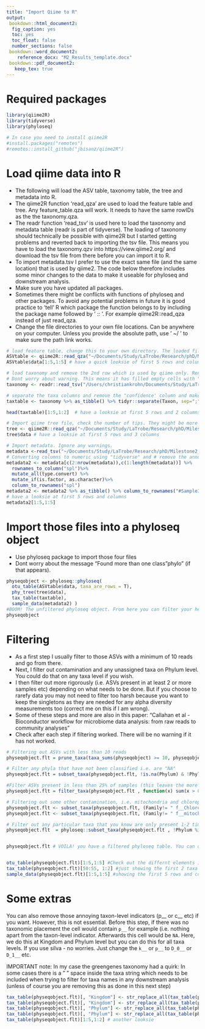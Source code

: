 ```yaml
---
title: "Import Qiime to R"
output: 
 bookdown::html_document2:
  fig_caption: yes
  toc: yes
  toc_float: false
  number_sections: false
 bookdown::word_document2:
    reference_docx: "M2_Results_template.docx"
 bookdown::pdf_document2:
   keep_tex: true
---
```


# Required packages
```r
library(qiime2R)
library(tidyverse)
library(phyloseq)

# In case you need to install qiime2R 
#install.packages("remotes")
#remotes::install_github("jbisanz/qiime2R")
```

# Load qiime data into R  

- The following will load the ASV table, taxonomy table, the tree and metadata into R. 
- The qiime2R function 'read_qza' are used to load the feature table and tree. Any feature_table.qza will work. It needs to have the same rowIDs as the the taxonomy.qza.    
- The readr function 'read_tsv' is used here to load the taxonomy and metadata table (readr is part of tidyverse). The loading of taxonomy should technically be possible with qiime2R but I started getting problems and reverted back to importing the tsv file. This means you have to load the taxonomy.qzv into https://view.qiime2.org/ and download the tsv file from there before you can import it to R. 
- To import metadata.tsv I prefer to use the exact same file (and the same location) that is used by qiime2. The code below therefore includes some minor changes to the data to make it useable for phyloseq and downstream analysis.
- Make sure you have updated all packages.
- Sometimes there might be conflicts with functions of phyloseq and other packages. To avoid any potential problems in future it is good practice to 'tell' R which package the function belongs to by including the package name followed by ' :: '. For example qiime2R::read_qza instead of just read_qza. 
- Change the file directories to your own file locations. Can be anywhere on your computer. Unless you provide the absolute path, use ' ~/ ' to make sure the path link works.

```r
# load feature table, change this to your own directory. The loaded file is an object containing the data. It can be accessed by the $ operator
ASVtable <- qiime2R::read_qza("~/Documents/Study/LaTrobe/Research/phD/Milestone2_Field_Survey/M2_Bacteria/M2_Qiime_output_Bacteria2020run_200317/feature_table_insertiontreefiltered_gg.qza")
ASVtable$data[1:5,1:5] # have a quick looksie of first 5 rows and columns

# load taxonomy and remove the 2nd row which is used by qiime only. Rename first column so that is identical to all other files. 
# Dont worry about warning. This means it has filled empty cells with "NAs"
taxonomy <- readr::read_tsv("/Users/christiankrohn/Documents/Study/LaTrobe/Research/phD/Milestone2_Field_Survey/M2_Bacteria/M2_Qiime_output_Bacteria2020run_200317/taxonomy_gg.tsv") %>% filter(Taxon != "categorical")  %>% rename(Feature.ID = `Feature ID`)

# separate the taxa columns and remove the "confidence' column and make it so that phyloseq likes it
taxtable <- taxonomy %>% as_tibble() %>% tidyr::separate(Taxon, sep=";", c("Kingdom","Phylum","Class","Order","Family","Genus","Species")) %>% dplyr::select(-Confidence)  %>% tibble::column_to_rownames("Feature.ID") %>% as.matrix()

head(taxtable)[1:5,1:2]  # have a looksie at first 5 rows and 2 columns

# Import qiime tree file, check the number of tips. They might be more than there are otus. They will be pruned automatically to those otus in the otu table once the phyloseq object is created. 
tree <- qiime2R::read_qza("~/Documents/Study/LaTrobe/Research/phD/Milestone2_Field_Survey/M2_Bacteria/M2_Qiime_output_Bacteria2020run_200317/insertion-tree_gg.qza")
tree$data # have a looksie at first 5 rows and 3 columns

# Import metadata. Ignore any warnings.
metadata <-read_tsv("~/Documents/Study/LaTrobe/Research/phD/Milestone2_Field_Survey/M2_Bacteria/M2_Qiime_output_Bacteria2020run/metadata.tsv") 
# Converting columns to numeric using "tidyverse" and # remove the annoying first row which is just used by qiime2.
metadata2 <- metadata[c(2:nrow(metadata)),c(1:length(metadata))] %>%
  rownames_to_column("spl")%>%
  mutate_all(type.convert) %>%
  mutate_if(is.factor, as.character)%>%
  column_to_rownames("spl")
metadata2 <- metadata2 %>% as_tibble() %>% column_to_rownames("#SampleID")
# have a looksie at first 5 rows and columns 
metadata2[1:5,1:5]
```

# Import those files into a phyloseq object  

- Use phyloseq package to import those four files
- Dont worry about the message "Found more than one class "phylo" (if that appears).

```r
physeqobject <- phyloseq::phyloseq(
  otu_table(ASVtable$data, taxa_are_rows = T), 
  phy_tree(tree$data), 
  tax_table(taxtable), 
  sample_data(metadata2) )
#BOOM! The unfiltered phyloseq object. From here you can filter your heart out. 
physeqobject 

```


# Filtering  
- As a first step I usually filter to those ASVs with a minimum of 10 reads and go from there. 
- Next, I filter out contamination and any unassigned taxa on Phylum level. You could do that on any taxa level if you wish.
- I then filter out more rigorously (i.e. ASVs present in at least 2 or more samples etc) depending on what needs to be done. But if you choose to rarefy data you may not need to filter too harsh because you want to keep the singletons as they are needed for any alpha diversity measurements too (correct me on this if I am wrong).
- Some of these steps and more are also in this paper: "Callahan et al - Bioconductor workflow for microbiome data analysis: from raw reads to community analyses"
- Check after each step if filtering worked. There will be no warning if it has not worked.

```r
# Filtering out ASVs with less than 10 reads
physeqobject.flt = prune_taxa(taxa_sums(physeqobject) >= 10, physeqobject) #minimum reads per feature

# Filter any phyla that have not been classified i.e. are "NA"
physeqobject.flt = subset_taxa(physeqobject.flt, !is.na(Phylum) & !Phylum %in% c("", "uncharacterized"))

#Filter ASVs present in less than 25% of samples (this leaves the more common taxa and removes the rare taxa). Check if you need this.
physeqobject.flt = filter_taxa(physeqobject.flt , function(x) sum(x > 0) > (0.25*length(x)), TRUE) 

# Filtering out some other contamination, i.e. mitochondria and chloroplasts on family level.
physeqobject.flt <- subset_taxa(physeqobject.flt, (Family!= " f__Chloroplast"))
physeqobject.flt <- subset_taxa(physeqobject.flt, (Family!= " f__mitochondria"))

# Filter out any particular taxa that you know are only present 1-2 times (i.e. have a low prevelance) and annoy you. This depends on your data. Omit this step if this does not apply to what you want to do.   
physeqobject.flt  = phyloseq::subset_taxa(physeqobject.flt , !Phylum %in% c(" p__[Thermi]"," p__FBP"," p__Fusobacteria"," p__MVP-21"," p__OP11"," p__SR1", " p__FCPU426", " p__Euryarchaeota", " p__Lentisphaerae")  )


physeqobject.flt # VOILA! you have a filtered phyloseq table. You can of course export this back to R and then to excel if needed. But who want to do that... ? right? ;0) 


otu_table(physeqobject.flt)[1:5,1:5] #Check out the differnt elements in the phyloseq object. You can also assign this code to a name (name <- code) and then extract these tables back into R objects if you wish. 
tax_table(physeqobject.flt)[50:55, 1:2] #just showing the first 2 taxa ranks
sample_data(physeqobject.flt)[1:5,1:5] #showing the first 5 rows and columns
```

# Some extras 
You can also remove those annoying taxon-level indicators (p__ or c__ etc) if you want. However, this is not essential. Before this step, if there was no taxonomic placement the cell would contain ` p__` for example (i.e. nothing apart from the taxon-level indicator. Afterwards this cell would be `NA`. Here, we do this at Kingdom and Phylum level but you can do this for all taxa levels. If you use silva - no worries. Just change the ` k__` or ` p__` to `D_0__` or `D_1__` etc. 

IMPORTANT note: In my case the greengenes taxonomy had a quirk: In some cases there is a " " space inside the taxa string which needs to be included when trying to filter for taxa names in any downstream analysis (unless of course you are removing this as done in this next step)
```r
tax_table(physeqobject.flt)[, "Kingdom"] <- str_replace_all(tax_table(physeqobject.flt)[, "Kingdom"], " k__", "")
tax_table(physeqobject.flt)[, "Kingdom"] <- str_replace_all(tax_table(physeqobject.flt)[, "Kingdom"], "k__", "")
tax_table(physeqobject.flt)[, "Phylum"] <- str_replace_all(tax_table(physeqobject.flt)[, "Phylum"], " p__", "")
tax_table(physeqobject.flt)[, "Phylum"] <- str_replace_all(tax_table(physeqobject.flt)[, "Phylum"], "p__", "")
tax_table(physeqobject.flt)[1:5,1:2] # another looksie 
```
